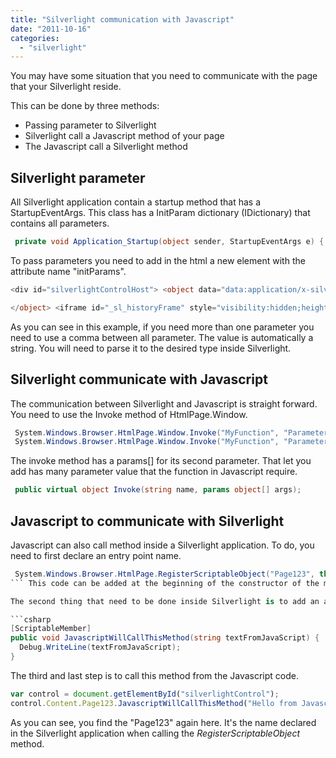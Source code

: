 ```yaml
---
title: "Silverlight communication with Javascript"
date: "2011-10-16"
categories: 
  - "silverlight"
---
```


You may have some situation that you need to communicate with the page that your Silverlight reside.

This can be done by three methods:

- Passing parameter to Silverlight
- Silverlight call a Javascript method of your page
- The Javascript call a Silverlight method

## Silverlight parameter

All Silverlight application contain a startup method that has a StartupEventArgs. This class has a InitParam dictionary (IDictionary) that contains all parameters.


```csharp
 private void Application_Startup(object sender, StartupEventArgs e) { if (e.InitParams.ContainsKey("debug")) { Debug.WriteLine(e.InitParams["debug"]); } } 
```

To pass parameters you need to add in the html a new element with the attribute name "initParams".

```csharp
<div id="silverlightControlHost"> <object data="data:application/x-silverlight-2," type="application/x-silverlight-2" width="100%" height="100%"> <param name="source" value="ClientBin/MyProject.xap"/> <param name="onError" value="onSilverlightError" /> <param name="background" value="white" /> <param name="minRuntimeVersion" value="4.0.50826.0" /> <param name="autoUpgrade" value="true" /> <a href="http://go.microsoft.com/fwlink/?LinkID=149156&v=4.0.50826.0" style="text-decoration:none"> <img src="http://go.microsoft.com/fwlink/?LinkId=161376" alt="Get Microsoft Silverlight" style="border-style:none"/> </a> <param name="initParams" value="debug=false, secondParameter=2 " />

</object> <iframe id="_sl_historyFrame" style="visibility:hidden;height:0px;width:0px;border:0px"></iframe> </div> 
```

As you can see in this example, if you need more than one parameter you need to use a comma between all parameter. The value is automatically a string. You will need to parse it to the desired type inside Silverlight.

## Silverlight communicate with Javascript

The communication between Silverlight and Javascript is straight forward. You need to use the Invoke method of HtmlPage.Window.


```csharp
 System.Windows.Browser.HtmlPage.Window.Invoke("MyFunction", "Parameter1"); 
 System.Windows.Browser.HtmlPage.Window.Invoke("MyFunction", "Parameter1", "Parameter2"); 
```

The invoke method has a params[] for its second parameter. That let you add has many parameter value that the function in Javascript require. 

```csharp
 public virtual object Invoke(string name, params object[] args); 
```

## Javascript to communicate with Silverlight

Javascript can also call method inside a Silverlight application. To do, you need to first declare an entry point name.


```csharp
 System.Windows.Browser.HtmlPage.RegisterScriptableObject("Page123", this); 
``` This code can be added at the beginning of the constructor of the method that will be called. It specifies a unique identifier that will be used in the Javascript.

The second thing that need to be done inside Silverlight is to add an attribute to the method that you want to expose to the external.

```csharp
[ScriptableMember] 
public void JavascriptWillCallThisMethod(string textFromJavaScript) { 
  Debug.WriteLine(textFromJavaScript); 
} 
```

The third and last step is to call this method from the Javascript code.

```typescript
var control = document.getElementById("silverlightControl"); 
control.Content.Page123.JavascriptWillCallThisMethod("Hello from Javascript!"); 
``` 


As you can see, you find the "Page123" again here. It's the name declared in the Silverlight application when calling the _RegisterScriptableObject_ method.
